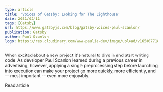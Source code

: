 ```yaml
---
type: article
title: 'Voices of Gatsby: Looking for The Lighthouse'
date: 2021/03/12
tags: [Gatsby]
url: https://www.gatsbyjs.com/blog/gatsby-voices-paul-scanlon/
publication: Gatsby
author: Paul Scanlon
logo: https://res.cloudinary.com/www-paulie-dev/image/upload/v1658077182/paulie.dev/Logos/gatsby-logo_dgbkjm.png
---
```


When excited about a new project it's natural to dive in and start writing code. As developer Paul Scanlon learned
during a previous career in advertising, however, applying a single preprocessing step before launching into execution
can make your project go more quickly, more efficiently, and -- most important -- even more enjoyably.

<MarkdownCtaLink href="https://www.gatsbyjs.com/blog/gatsby-voices-paul-scanlon/">Read article</MarkdownCtaLink>
